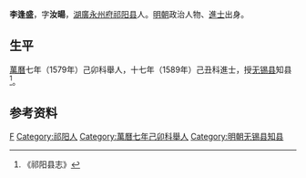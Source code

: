 '''李逢盛'''，字'''汝暘'''，[[湖廣|湖廣]][[永州府|永州府]][[祁阳县|祁阳县]]人。[[明朝|明朝]]政治人物、[[進士|進士]]出身。

== 生平 ==
[[萬曆|萬曆]]七年（1579年）己卯科舉人，十七年（1589年）己丑科進士，授[[无锡县|无锡县]]知县<ref>《祁阳县志》</ref>。

== 参考资料 ==
{{reflist}}

{{萬曆十七年己丑科殿試金榜}}

{{Authority control}}

{{DEFAULTSORT:Li李}}
[[Category:李姓|F]]
[[Category:祁阳人|Category:祁阳人]]
[[Category:萬曆七年己卯科舉人|Category:萬曆七年己卯科舉人]]
[[Category:明朝无锡县知县|Category:明朝无锡县知县]]


{{明朝人物小作品}}